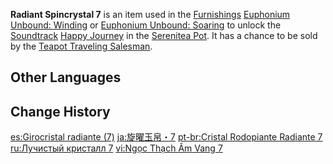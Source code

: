 {{Item Infobox
|id           = 141007
|image        = Item Radiant Spincrystal.png
|type         = Adventure Items
|group        = Radiant Spincrystals
|group2       = Mondstadt Spincrystals
|quality      = 4
|invCategory  = Precious Items
|description  = This wondrous crystal contains a certain rhythm, like something beautiful woven from delicate silk. These items can be found throughout the mainland or from merchants who collect curios. The tune held within this crystal can be revivified in your [[Serenitea Pot]] using either "[[Euphonium Unbound: Winding]]" or "[[Euphonium Unbound: Soaring]]." The tune contained within this [[Radiant Spincrystal]] is "[[Happy Journey]]."
|source1      = [[Chubby]]
|track        = Happy Journey
}}
'''Radiant Spincrystal 7''' is an item used in the [[Furnishings]] [[Euphonium Unbound: Winding]] or [[Euphonium Unbound: Soaring]] to unlock the [[Soundtrack]] [[Happy Journey]] in the [[Serenitea Pot]]. It has a chance to be sold by the [[Teapot Traveling Salesman]].

==Other Languages==
{{Other Languages
|default_hidden = 1
|en      = Radiant Spincrystal 7
|zhs     = 旋曜玉帛・其七
|zhs_rm  = Xuán Yào Yùbó - Qí Qī
|zht     = 旋曜玉帛・其七
|zht_rm  = Xuán Yào Yùbó - Qí Qī
|ja      = 旋曜玉帛・7
|ja_rm   = Sen'you Gyokuhaku - Shichi{{Assumed}}
|ko      = 빛나는 결정・7
|ko_rm   = Binnaneun Gyeoljeong - Chil
|es      = Girocristal radiante (7)
|fr      = Gyrocristal radiant 7
|ru      = Лучистый кристалл {{tt|7|cемь}}
|th      = Radiant Spincrystal 7
|vi      = Ngọc Thạch Âm Vang 7
|de      = Strahlender Drehkristall VII
|id      = Radiant Spincrystal 7
|pt      = Cristal Rodopiante Radiante 7
|tr      = Parlak Burgu Kristal 7
|it      = Voltacristallo radioso 7
}}

==Change History==
{{Change History|2.4}}

[[es:Girocristal radiante (7)]]
[[ja:旋曜玉帛・7]]
[[pt-br:Cristal Rodopiante Radiante 7]]
[[ru:Лучистый кристалл 7]]
[[vi:Ngọc Thạch Âm Vang 7]]